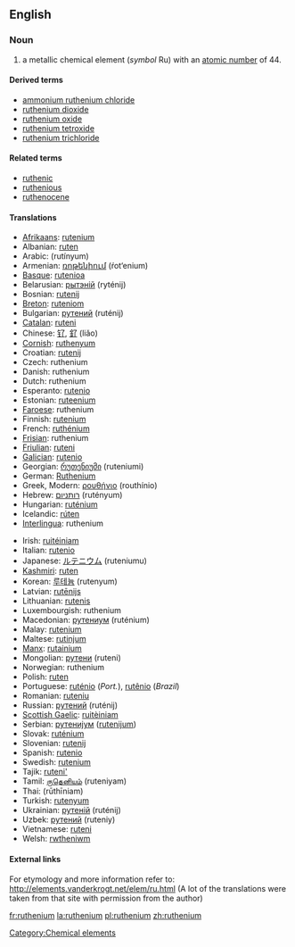 {{See|Ruthenium}}
==English==
{{elements|Ru|technetium|Tc|rhodium|Rh}}
=== Noun ===
{{en-noun-unc}}
{{wikipedia}}

# a metallic chemical element (''symbol'' Ru) with an [[atomic number]] of 44.

====Derived terms====
*[[ammonium ruthenium chloride]]
*[[ruthenium dioxide]]
*[[ruthenium oxide]]
*[[ruthenium tetroxide]]
*[[ruthenium trichloride]]

====Related terms====
*[[ruthenic]]
*[[ruthenious]]
*[[ruthenocene]]

==== Translations ====
{{top}}
*[[Afrikaans]]: [[rutenium]]
*Albanian: [[ruten]]
*Arabic: {{ARchar|[[روتينيوم]]}} (rutínyum) {{m}}
*Armenian: [[ռոթենիում]] (ŕot‘enium)
*[[Basque]]: [[rutenioa]]
*Belarusian: [[рытэнiй]] (ryténij) {{m}}
*Bosnian: [[rutenij]]
*[[Breton]]: [[ruteniom]]
*Bulgarian: [[рутений]] (ruténij) {{m}}
*[[Catalan]]: [[ruteni]]
*Chinese: [[钌]], [[釕]] (liǎo)
*[[Cornish]]: [[ruthenyum]]
*Croatian: [[rutenij]]
*Czech: ruthenium
*Danish: ruthenium
*Dutch: ruthenium {{n}}
*Esperanto: [[rutenio]]
*Estonian: [[ruteenium]]
*[[Faroese]]: ruthenium
*Finnish: [[rutenium]]
*French: [[ruthénium]] {{m}}
*[[Frisian]]: ruthenium
*[[Friulian]]: [[ruteni]]
*[[Galician]]: [[rutenio]]
*Georgian: [[რუთენიუმი]] (ruteniumi)
*German: [[Ruthenium]] {{n}}
*Greek, Modern: [[ρουθήνιο]] (routhínio) {{n}}
*Hebrew: [[רותניום]] (rutényum)
*Hungarian: [[ruténium]]
*Icelandic: [[rúten]]
*[[Interlingua]]: ruthenium
{{mid}}
*Irish: [[ruitéiniam]]
*Italian: [[rutenio]] {{m}}
*Japanese: [[ルテニウム]] (ruteniumu)
*[[Kashmiri]]: [[ruten]]
*Korean: [[루테늄]] (rutenyum)
*Latvian: [[rutēnijs]]
*Lithuanian: [[rutenis]]
*Luxembourgish: ruthenium
*Macedonian: [[рутениум]] (ruténium) {{m}}
*Malay: [[rutenium]]
*Maltese: [[rutinjum]]
*[[Manx]]: [[rutainium]]
*Mongolian: [[рутени]] (ruteni)
*Norwegian: ruthenium
*Polish: [[ruten]] {{m}}
*Portuguese: [[ruténio]] (''Port.''), [[rutênio]] (''Brazil'') {{m}}
*Romanian: [[ruteniu]] {{n}}
*Russian: [[рутений]] (ruténij) {{m}}
*[[Scottish Gaelic]]: [[ruitèiniam]]
*Serbian: [[рутениjум]] ([[rutenijum]]) {{m}}
*Slovak: [[ruténium]]
*Slovenian: [[rutenij]]
*Spanish: [[rutenio]] {{m}}
*Swedish: [[rutenium]]
*Tajik: [[ruteni']]
*Tamil: [[ருதெனியம்]] (ruteniyam)
*Thai: {{THchar|[[รูทีเนียม]]}} (rūthīniam)
*Turkish: [[rutenyum]]
*Ukrainian: [[рутенiй]] (ruténij) {{m}}
*Uzbek: [[рутений]] (ruteniy)
*Vietnamese: [[ruteni]]
*Welsh: [[rwtheniwm]]
{{bottom}}

====External links====
For etymology and more information refer to:
http://elements.vanderkrogt.net/elem/ru.html
(A lot of the translations were taken from that site with permission from the author)

[[Category:Chemical elements]]

[[fr:ruthenium]]
[[la:ruthenium]]
[[pl:ruthenium]]
[[zh:ruthenium]]